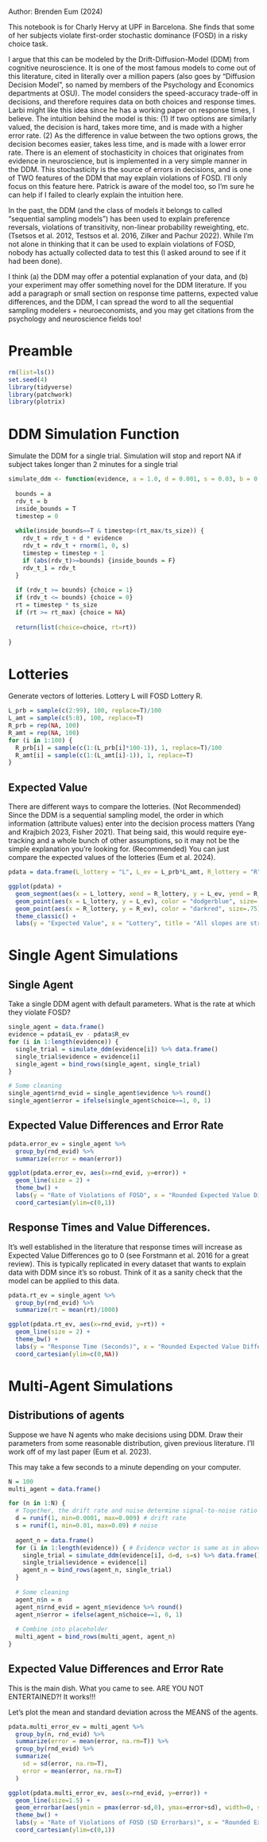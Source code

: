 Author: Brenden Eum (2024)

This notebook is for Charly Hervy at UPF in Barcelona. She finds that some of her subjects violate first-order stochastic dominance (FOSD) in a risky choice task.

I argue that this can be modeled by the Drift-Diffusion-Model (DDM) from cognitive neuroscience. It is one of the most famous models to come out of this literature, cited in literally over a million papers (also goes by "Diffusion Decision Model", so named by members of the Psychology and Economics departments at OSU). The model considers the speed-accuracy trade-off in decisions, and therefore requires data on both choices and response times. Larbi might like this idea since he has a working paper on response times, I believe. The intuition behind the model is this: (1) If two options are similarly valued, the decision is hard, takes more time, and is made with a higher error rate. (2) As the difference in value between the two options grows, the decision becomes easier, takes less time, and is made with a lower error rate. There is an element of stochasticity in choices that originates from evidence in neuroscience, but is implemented in a very simple manner in the DDM. This stochasticity is the source of errors in decisions, and is one of TWO features of the DDM that may explain violations of FOSD. I'll only focus on this feature here. Patrick is aware of the model too, so I'm sure he can help if I failed to clearly explain the intuition here.

In the past, the DDM (and the class of models it belongs to called "sequential sampling models") has been used to explain preference reversals, violations of transitivity, non-linear probability reweighting, etc. (Tsetsos et al. 2012, Testsos et al. 2016, Zilker and Pachur 2022). While I'm not alone in thinking that it can be used to explain violations of FOSD, nobody has actually collected data to test this (I asked around to see if it had been done). 

I think (a) the DDM may offer a potential explanation of your data, and (b) your experiment may offer something novel for the DDM literature. If you add a paragraph or small section on response time patterns, expected value differences, and the DDM, I can spread the word to all the sequential sampling modelers + neuroeconomists, and you may get citations from the psychology and neuroscience fields too!


# Preamble

```r
rm(list=ls())
set.seed(4)
library(tidyverse)
library(patchwork)
library(plotrix)
```


# DDM Simulation Function

Simulate the DDM for a single trial. Simulation will stop and report NA if subject takes longer than 2 minutes for a single trial

```r
simulate_ddm <- function(evidence, a = 1.0, d = 0.001, s = 0.03, b = 0.0, c = 0.0, ts_size = 10, rt_max = 120000) {
  
  bounds = a
  rdv_t = b
  inside_bounds = T
  timestep = 0
  
  while(inside_bounds==T & timestep<(rt_max/ts_size)) {
    rdv_t = rdv_t + d * evidence
    rdv_t = rdv_t + rnorm(1, 0, s)
    timestep = timestep + 1
    if (abs(rdv_t)>=bounds) {inside_bounds = F}
    rdv_t_1 = rdv_t
  }
  
  if (rdv_t >= bounds) {choice = 1}
  if (rdv_t <= bounds) {choice = 0}
  rt = timestep * ts_size
  if (rt >= rt_max) {choice = NA}
  
  return(list(choice=choice, rt=rt))
  
}
```


# Lotteries

Generate vectors of lotteries. Lottery L will FOSD Lottery R.

```r
L_prb = sample(c(2:99), 100, replace=T)/100
L_amt = sample(c(5:8), 100, replace=T)
R_prb = rep(NA, 100)
R_amt = rep(NA, 100)
for (i in 1:100) {
  R_prb[i] = sample(c(1:(L_prb[i]*100-1)), 1, replace=T)/100
  R_amt[i] = sample(c(1:(L_amt[i]-1)), 1, replace=T)
}
```

## Expected Value

There are different ways to compare the lotteries. (Not Recommended) Since the DDM is a sequential sampling model, the order in which information (attribute values) enter into the decision process matters (Yang and Krajbich 2023, Fisher 2021). That being said, this would require eye-tracking and a whole bunch of other assumptions, so it may not be the simple explanation you're looking for. (Recommended) You can just compare the expected values of the lotteries (Eum et al. 2024). 

```r
pdata = data.frame(L_lottery = "L", L_ev = L_prb*L_amt, R_lottery = "R", R_ev = R_prb*R_amt)

ggplot(pdata) +
  geom_segment(aes(x = L_lottery, xend = R_lottery, y = L_ev, yend = R_ev), color = "black", size = .5, alpha = .2) +
  geom_point(aes(x = L_lottery, y = L_ev), color = "dodgerblue", size=.75) +
  geom_point(aes(x = R_lottery, y = R_ev), color = "darkred", size=.75) +
  theme_classic() +
  labs(y = "Expected Value", x = "Lottery", title = "All slopes are strictly negative, indicating FOSD.")
```


# Single Agent Simulations

## Single Agent

Take a single DDM agent with default parameters. What is the rate at which they violate FOSD?

```r
single_agent = data.frame()
evidence = pdata$L_ev - pdata$R_ev
for (i in 1:length(evidence)) {
  single_trial = simulate_ddm(evidence[i]) %>% data.frame()
  single_trial$evidence = evidence[i]
  single_agent = bind_rows(single_agent, single_trial)
}

# Some cleaning
single_agent$rnd_evid = single_agent$evidence %>% round()
single_agent$error = ifelse(single_agent$choice==1, 0, 1)
```

## Expected Value Differences and Error Rate

```r
pdata.error_ev = single_agent %>%
  group_by(rnd_evid) %>%
  summarize(error = mean(error))

ggplot(pdata.error_ev, aes(x=rnd_evid, y=error)) +
  geom_line(size = 2) +
  theme_bw() +
  labs(y = "Rate of Violations of FOSD", x = "Rounded Expected Value Difference (L-R)") +
  coord_cartesian(ylim=c(0,1))
```

## Response Times and Value Differences.

It's well established in the literature that response times will increase as Expected Value Differences go to 0 (see Forstmann et al. 2016 for a great review). This is typically replicated in every dataset that wants to explain data with DDM since it's so robust. Think of it as a sanity check that the model can be applied to this data.

```r
pdata.rt_ev = single_agent %>%
  group_by(rnd_evid) %>%
  summarize(rt = mean(rt)/1000)

ggplot(pdata.rt_ev, aes(x=rnd_evid, y=rt)) +
  geom_line(size = 2) +
  theme_bw() +
  labs(y = "Response Time (Seconds)", x = "Rounded Expected Value Difference (L-R)") +
  coord_cartesian(ylim=c(0,NA))
```


# Multi-Agent Simulations

## Distributions of agents

Suppose we have N agents who make decisions using DDM. Draw their parameters from some reasonable distribution, given previous literature. I'll work off of my last paper (Eum et al. 2023).

This may take a few seconds to a minute depending on your computer.

```r
N = 100
multi_agent = data.frame()

for (n in 1:N) {
  # Together, the drift rate and noise determine signal-to-noise ratio in this decision process.
  d = runif(1, min=0.0001, max=0.009) # drift rate
  s = runif(1, min=0.01, max=0.09) # noise
  
  agent_n = data.frame()
  for (i in 1:length(evidence)) { # Evidence vector is same as in above cells.
    single_trial = simulate_ddm(evidence[i], d=d, s=s) %>% data.frame()
    single_trial$evidence = evidence[i]
    agent_n = bind_rows(agent_n, single_trial)
  }
  
  # Some cleaning
  agent_n$n = n
  agent_n$rnd_evid = agent_n$evidence %>% round()
  agent_n$error = ifelse(agent_n$choice==1, 0, 1)
  
  # Combine into placeholder
  multi_agent = bind_rows(multi_agent, agent_n)
}
```

## Expected Value Differences and Error Rate

This is the main dish. What you came to see. ARE YOU NOT ENTERTAINED?! It works!!!

Let's plot the mean and standard deviation across the MEANS of the agents.

```r
pdata.multi_error_ev = multi_agent %>%
  group_by(n, rnd_evid) %>%
  summarize(error = mean(error, na.rm=T)) %>%
  group_by(rnd_evid) %>%
  summarize(
    sd = sd(error, na.rm=T),
    error = mean(error, na.rm=T)
  )

ggplot(pdata.multi_error_ev, aes(x=rnd_evid, y=error)) +
  geom_line(size=1.5) +
  geom_errorbar(aes(ymin = pmax(error-sd,0), ymax=error+sd), width=0, size=1.5) +
  theme_bw() +
  labs(y = "Rate of Violations of FOSD (SD Errorbars)", x = "Rounded Expected Value Difference (L-R)") +
  coord_cartesian(ylim=c(0,1))
```

